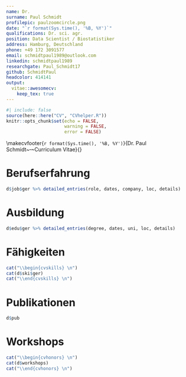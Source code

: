 ```yaml
---
name: Dr.
surname: Paul Schmidt
profilepic: paulzoomcircle.png
date: "`r format(Sys.time(), '%B, %Y')`"
qualifications: Dr. sci. agr.
position: Data Scientist / Biostatistiker
address: Hamburg, Deutschland
phone: +49 172 3091577
email: schmidtpaul1989@outlook.com
linkedin: schmidtpaul1989
researchgate: Paul_Schmidt17
github: SchmidtPaul
headcolor: 414141
output: 
  vitae::awesomecv:
    keep_tex: true
---
```


```r
#| include: false
source(here::here("CV", "CVhelper.R"))
knitr::opts_chunk$set(echo = FALSE,
                      warning = FALSE,
                      error = FALSE)
```

<!-- Overwrite the default footer to have 1/n page numbering: -->
\makecvfooter{`r format(Sys.time(), '%B, %Y')`}{Dr. Paul Schmidt~~~·~~~Curriculum Vitae}{\thepage}

# Berufserfahrung

```r
d$job$ger %>% detailed_entries(role, dates, company, loc, details)
```

# Ausbildung

```r
d$edu$ger %>% detailed_entries(degree, dates, uni, loc, details)
```

# Fähigkeiten

```r
cat("\\begin{cvskills} \n")
cat(d$ski$ger)
cat("\\end{cvskills} \n")
```

# Publikationen

\footnotesize

```r
d$pub
```

\newpage

# Workshops

```r
cat("\\begin{cvhonors} \n")
cat(d$workshops)
cat("\\end{cvhonors} \n")
```


